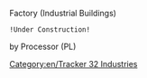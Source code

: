 Factory (Industrial Buildings)

 !Under Construction!

by Processor (PL)

[[Category:en/Tracker 32 Industries]]
